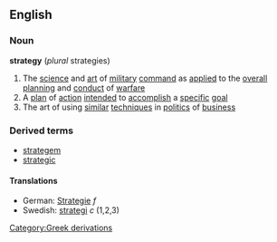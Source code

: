 ==English==
===Noun===
{{wikipedia}}
'''strategy''' (''plural'' strategies)
#The [[science]] and [[art]] of [[military]] [[command]] as [[applied]] to the [[overall]] [[planning]] and [[conduct]] of [[warfare]]
#A [[plan]] of [[action]] [[intend]]ed to [[accomplish]] a [[specific]] [[goal]]
#The art of using [[similar]] [[technique]]s in [[politics]] of [[business]]
===Derived terms===
*[[strategem]]
*[[strategic]]
[[Category:Greek derivations]]

====Translations====

*German: [[Strategie]] ''f''
*Swedish: [[strategi]] ''c'' (1,2,3)